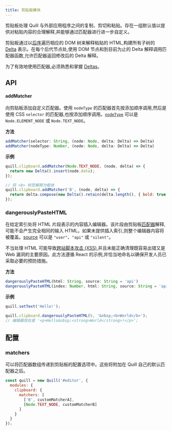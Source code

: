 ```yaml
---
title: 剪贴板模块
---
```


剪贴板处理 Quill 与外部应用程序之间的复制、剪切和粘贴。存在一组默认值以提供对粘贴内容的合理解释,并能够通过匹配器进行进一步自定义。

剪贴板通过以[后序](https://en.wikipedia.org/wiki/Tree_traversal#Post-order)遍历相应的 DOM 树来解释粘贴的 HTML,构建所有子树的 [Delta](/docs/delta/) 表示。在每个后代节点处,使用 DOM 节点和到目前为止的 Delta 解释调用匹配器函数,允许匹配器返回修改后的 Delta 解释。

为了有效地使用匹配器,必须熟悉和掌握 [Deltas](/docs/delta/)。


## API

#### addMatcher

向剪贴板添加自定义匹配器。使用 `nodeType` 的匹配器首先按添加顺序调用,然后是使用 CSS `selector` 的匹配器,也按添加顺序调用。[`nodeType`](https://developer.mozilla.org/en-US/docs/Web/API/Node/nodeType) 可以是 `Node.ELEMENT_NODE` 或 `Node.TEXT_NODE`。

**方法**

```javascript
addMatcher(selector: String, (node: Node, delta: Delta) => Delta)
addMatcher(nodeType: Number, (node: Node, delta: Delta) => Delta)
```

**示例**

```javascript
quill.clipboard.addMatcher(Node.TEXT_NODE, (node, delta) => {
  return new Delta().insert(node.data);
});

// 将 <b> 标签解释为粗体
quill.clipboard.addMatcher('B', (node, delta) => {
  return delta.compose(new Delta().retain(delta.length(), { bold: true }));
});
```

### dangerouslyPasteHTML

在给定索引处将 HTML 片段表示的内容插入编辑器。该片段由剪贴板[匹配器](#addMatcher)解释,可能不会产生完全相同的输入 HTML。如果未提供插入索引,则整个编辑器内容将被覆盖。[source](/docs/api/#events) 可以是 `"user"`、`"api"` 或 `"silent"`。

不当处理 HTML 可能导致[跨站脚本攻击 (XSS)](https://www.owasp.org/index.php/Cross-site_Scripting_(XSS)),并且未能正确清理既容易出错又是 Web 漏洞的主要原因。此方法遵循 React 的示例,并恰当地命名以确保开发人员已采取必要的预防措施。

**方法**

```javascript
dangerouslyPasteHTML(html: String, source: String = 'api')
dangerouslyPasteHTML(index: Number, html: String, source: String = 'api')
```

**示例**

```javascript
quill.setText('Hello!');

quill.clipboard.dangerouslyPasteHTML(5, '&nbsp;<b>World</b>');
// 编辑器现在是 '<p>Hello&nbsp;<strong>World</strong>!</p>';
```


## 配置

### matchers

可以将匹配器数组传递到剪贴板的配置选项中。这些将附加在 Quill 自己的默认匹配器之后。

```javascript
const quill = new Quill('#editor', {
  modules: {
    clipboard: {
      matchers: [
        ['B', customMatcherA],
        [Node.TEXT_NODE, customMatcherB]
      ]
    }
  }
});
```
